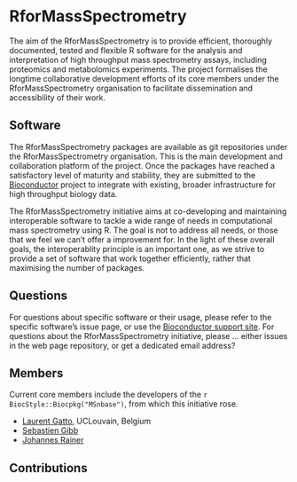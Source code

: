 # RforMassSpectrometry

The aim of the RforMassSpectrometry is to provide efficient,
thoroughly documented, tested and flexible R software for the analysis
and interpretation of high throughput mass spectrometry assays,
including proteomics and metabolomics experiments. The project
formalises the longtime collaborative development efforts of its core
members under the RforMassSpectrometry organisation to facilitate
dissemination and accessibility of their work.


## Software

The RforMassSpectrometry packages are available as git repositories
under the RforMassSpectrometry organisation. This is the main
development and collaboration platform of the project. Once the
packages have reached a satisfactory level of maturity and stability,
they are submitted to the [Bioconductor](http://www.bioconductor.org)
project to integrate with existing, broader infrastructure for high
throughput biology data.

The RforMassSpectrometry initiative aims at co-developing and
maintaining interoperable software to tackle a wide range of needs in
computational mass spectrometry using R. The goal is not to address
all needs, or those that we feel we can't offer a improvement for. In
the light of these overall goals, the interoperablity principle is an
important one, as we strive to provide a set of software that work
together efficiently, rather that maximising the number of packages.


## Questions

For questions about specific software or their usage, please refer to
the specific software's issue page, or use the [Bioconductor support
site](http://support.bioconductor.org/). For questions about the
RforMassSpectrometry initiative, please ... either issues in the web
page repository, or get a dedicated email address?

## Members

Current core members include the developers of the `r BiocStyle::Biocpkg("MSnbase")`,
from which this initiative rose.

- [Laurent Gatto](https://github.com/lgatto), UCLouvain, Belgium
- [Sebastien Gibb](https://github.com/sgibb)
- [Johannes Rainer](https://github.com/jorainer)

## Contributions

